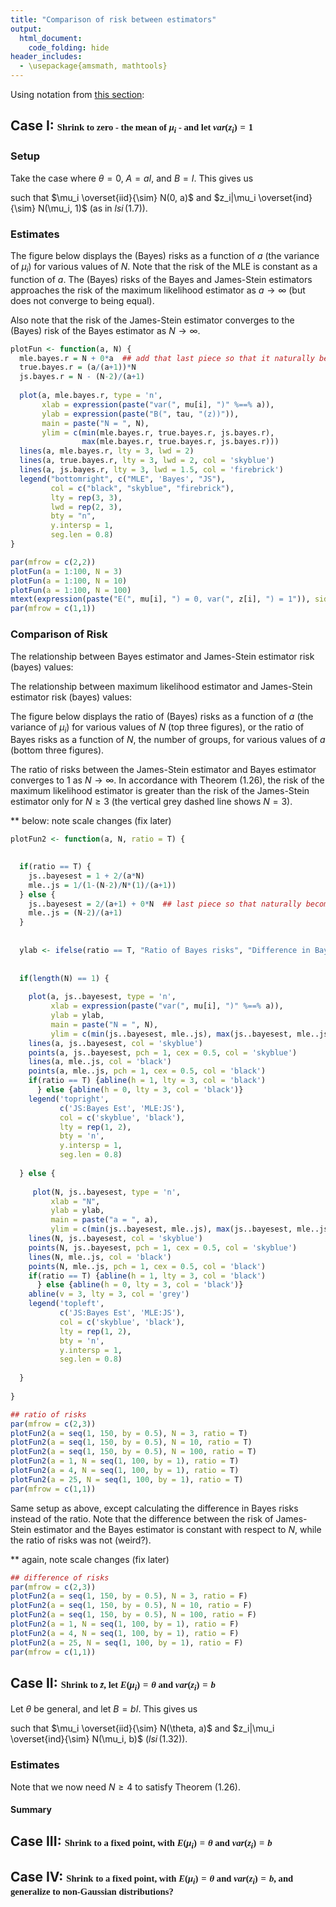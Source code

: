 ```yaml
---
title: "Comparison of risk between estimators"
output:
  html_document:
    code_folding: hide
header_includes:
  - \usepackage{amsmath, mathtools}
---
```

   
  
Using notation from [this section](2018-05-10-lsi-1-1.html):

\begin{aligned}
\mu & \sim N_N(\theta  \boldsymbol{1}, A) \\
z | \mu & \sim N_N(\mu, B)  \\
\mu | z & \sim N_N\left( [A^{-1} + B^{-1}]^{-1}[A^{-1}\theta + B^{-1} z], [A^{-1} + B^{-1}]^{-1}  \right)  \hskip 2cm [tgs]
\end{aligned}

## Case I:  <span style="font-family:Georgia; font-size:0.7em;">Shrink to zero - the mean of $\mu_i$ - and let $var(z_i) = 1$ </span>

### Setup 

Take the case where $\theta = 0$, $A = a I$, and $B = I$. This gives us 

\begin{alignat*}{3}
\mu & \sim N_N(0, aI) \hskip 4.5cm 
&& lsi \, (1.8) 
\\
z | \mu & \sim N_N(\mu, I)  
&& lsi \, (1.9) 
\\
& 
&&
\\
\mu | z & \sim N_N\left(\frac{a}{a+1} \cdot z, \frac{a}{a+1} \cdot I \right)
&& lsi \,\, (1.10) \,\, [tgs] 
\\
z & \sim N_N(0, (a + 1) \cdot I) 
&& lsi \,\, (1.20) 
\end{alignat*}

such that $\mu_i \overset{iid}{\sim} N(0, a)$ and $z_i|\mu_i \overset{ind}{\sim} N(\mu_i, 1)$ (as in $lsi \, (1.7)$). 

### Estimates

\begin{alignat*}{6}
& \text{Estimator} 
  && \hskip 5cm 
&& \text{Risk}
  && \hskip 9cm
&& \text{Bayes Risk}
\\
& \widehat{\mu}^{(\text{MLE})} 
  && = z   
&&  R \left(\mu, \widehat{\mu}^{(\text{MLE})} \right) 
  && = N  
&& B \left(\widehat{\mu}^{(\text{MLE})} \right) 
  && = N
\\
& \widehat{\mu}^{(\text{Bayes})}
  && = z - \frac{1}{a+1} z
&& R \left(\mu, \widehat{\mu}^{(\text{Bayes})} \right) 
  && = \left( \frac{a}{a+1}\right)^2 N + \left( \frac{1}{a+1} \right)^2 norm(\mu)^2
&& B \left(\widehat{\mu}^{(\text{Bayes})} \right) 
  && = \frac{a}{a+1}  N
\\
& \widehat{\mu}^{(\text{JS})} 
  && = z - \frac{N-2}{norm(z)^2} z
&& R \left(\mu,  \widehat{\mu}^{(\text{JS})} \right) 
  && = N - \frac{N-2}{a+1}
&& B \left(\widehat{\mu}^{(\text{JS})} \right) 
  && = N - \frac{N-2}{a+1}
\\
& 
  &&
&& 
  &&  
&& 
  &&  = \frac{a}{a+1} N + \frac{2}{a+1} 
\end{alignat*}


The figure below displays the (Bayes) risks as a function of $a$ (the variance of $\mu_i$) for various values of $N$. Note that the risk of the MLE is constant as a function of $a$. The (Bayes) risks of the Bayes and James-Stein estimators approaches the risk of the maximum likelihood estimator as $a \to \infty$ (but does not converge to being equal). 

Also note that the risk of the James-Stein estimator converges to the (Bayes) risk of the Bayes estimator as $N \to \infty$. 


```r

plotFun <- function(a, N) {
  mle.bayes.r = N + 0*a  ## add that last piece so that it naturally becomes a vector
  true.bayes.r = (a/(a+1))*N
  js.bayes.r = N - (N-2)/(a+1)
  
  plot(a, mle.bayes.r, type = 'n',
       xlab = expression(paste("var(", mu[i], ")" %==% a)),
       ylab = expression(paste("B(", tau, "(z))")),
       main = paste("N = ", N),
       ylim = c(min(mle.bayes.r, true.bayes.r, js.bayes.r), 
                max(mle.bayes.r, true.bayes.r, js.bayes.r)))
  lines(a, mle.bayes.r, lty = 3, lwd = 2)
  lines(a, true.bayes.r, lty = 3, lwd = 2, col = 'skyblue')
  lines(a, js.bayes.r, lty = 3, lwd = 1.5, col = 'firebrick')
  legend("bottomright", c("MLE", 'Bayes', "JS"),
         col = c("black", "skyblue", "firebrick"),
         lty = rep(3, 3),
         lwd = rep(2, 3),
         bty = "n",
         y.intersp = 1,
         seg.len = 0.8)
}

par(mfrow = c(2,2))
plotFun(a = 1:100, N = 3)
plotFun(a = 1:100, N = 10)
plotFun(a = 1:100, N = 100)
mtext(expression(paste("E(", mu[i], ") = 0, var(", z[i], ") = 1")), side = 3, line = -2, outer = TRUE)
par(mfrow = c(1,1))

```

### Comparison of Risk

The relationship between Bayes estimator and James-Stein estimator risk (bayes) values:

\begin{alignat*}{3}
& \frac{B\left(\widehat{\mu}^{(\text{JS})}\right)}{B\left(\widehat{\mu}^{(\text{Bayes})}\right)} 
  && = \frac{\frac{a}{a+1} N + \frac{2}{a+1}}{\frac{a}{a+1} N} 
\\
& 
  && = 1 + \frac{2}{a+1} \frac{a+1}{a \cdot N} 
\\
& 
  && = 1 + \frac{2}{a \cdot N} \hskip 1.5cm lsi \,\, (1.25)
\\ 
&  &&
\\
&  && 
\\
& B\left(\widehat{\mu}^{(\text{JS})}\right) - B\left(\widehat{\mu}^{(\text{Bayes})}\right) 
  && = \frac{a}{a+1} N + \frac{2}{a+1} - \frac{a}{a+1} N
\\
&
  && = \frac{2}{a+1}
\end{alignat*}

The relationship between maximum likelihood estimator and James-Stein estimator risk (bayes) values:

\begin{alignat*}{3}
& \frac{B\left(\widehat{\mu}^{(\text{MLE})}\right)}{B\left(\widehat{\mu}^{(\text{JS})}\right)} 
  && =  \frac{N}{N - \frac{N-2}{a+1}} 
\\
&
  && = \frac{1}{1 - \frac{N-2}{N} \frac{1}{a+1}}
\\
&  && 
\\
&  && 
\\
& B\left(\widehat{\mu}^{(\text{MLE})}\right) - B\left(\widehat{\mu}^{(\text{JS})}\right) 
  && = N - \left(N - \frac{N-2}{a+1} \right)
\\
&
  && = \frac{N-2}{a+1}
\end{alignat*}


The figure below displays the ratio of (Bayes) risks as a function of $a$ (the variance of $\mu_i$) for various values of $N$ (top three figures), or the ratio of Bayes risks as a function of $N$, the number of groups, for various values of $a$ (bottom three figures). 

The ratio of risks between the James-Stein estimator and Bayes estimator converges to $1$ as $N \to \infty$. In accordance with Theorem (1.26), the risk of the maximum likelihood estimator is greater than the risk of the James-Stein estimator only for $N \geq 3$ (the vertical grey dashed line shows $N = 3$). 

<span style="col:red">** below: note scale changes  (fix later)</span>

```r

plotFun2 <- function(a, N, ratio = T) {

  
  if(ratio == T) {
    js..bayesest = 1 + 2/(a*N)
    mle..js = 1/(1-(N-2)/N*(1)/(a+1))
  } else {
    js..bayesest = 2/(a+1) + 0*N  ## last piece so that naturally becomes a vector
    mle..js = (N-2)/(a+1)
  }
  
  
  ylab <- ifelse(ratio == T, "Ratio of Bayes risks", "Difference in Bayes risks")
    
  
  if(length(N) == 1) {
  
    plot(a, js..bayesest, type = 'n',
         xlab = expression(paste("var(", mu[i], ")" %==% a)),
         ylab = ylab, 
         main = paste("N = ", N),
         ylim = c(min(js..bayesest, mle..js), max(js..bayesest, mle..js)))
    lines(a, js..bayesest, col = 'skyblue')
    points(a, js..bayesest, pch = 1, cex = 0.5, col = 'skyblue')
    lines(a, mle..js, col = 'black')
    points(a, mle..js, pch = 1, cex = 0.5, col = 'black')
    if(ratio == T) {abline(h = 1, lty = 3, col = 'black')
      } else {abline(h = 0, lty = 3, col = 'black')}
    legend('topright', 
           c('JS:Bayes Est', 'MLE:JS'),
           col = c('skyblue', 'black'),
           lty = rep(1, 2),
           bty = 'n',
           y.intersp = 1,
           seg.len = 0.8)
    
  } else {
    
     plot(N, js..bayesest, type = 'n',
         xlab = "N",
         ylab = ylab, 
         main = paste("a = ", a),
         ylim = c(min(js..bayesest, mle..js), max(js..bayesest, mle..js)))
    lines(N, js..bayesest, col = 'skyblue')
    points(N, js..bayesest, pch = 1, cex = 0.5, col = 'skyblue')
    lines(N, mle..js, col = 'black')
    points(N, mle..js, pch = 1, cex = 0.5, col = 'black')
    if(ratio == T) {abline(h = 1, lty = 3, col = 'black')
      } else {abline(h = 0, lty = 3, col = 'black')}
    abline(v = 3, lty = 3, col = 'grey')
    legend('topleft', 
           c('JS:Bayes Est', 'MLE:JS'),
           col = c('skyblue', 'black'),
           lty = rep(1, 2),
           bty = 'n',
           y.intersp = 1,
           seg.len = 0.8)
    
  }
  
}

## ratio of risks
par(mfrow = c(2,3))
plotFun2(a = seq(1, 150, by = 0.5), N = 3, ratio = T)
plotFun2(a = seq(1, 150, by = 0.5), N = 10, ratio = T)
plotFun2(a = seq(1, 150, by = 0.5), N = 100, ratio = T)
plotFun2(a = 1, N = seq(1, 100, by = 1), ratio = T)
plotFun2(a = 4, N = seq(1, 100, by = 1), ratio = T)
plotFun2(a = 25, N = seq(1, 100, by = 1), ratio = T)
par(mfrow = c(1,1))

```


Same setup as above, except calculating the difference in Bayes risks instead of the ratio. Note that the difference between the risk of James-Stein estimator and the Bayes estimator is constant with respect to $N$, while the ratio of risks was not (weird?).

<span style="col:red">** again, note scale changes (fix later)</span>

```r
## difference of risks
par(mfrow = c(2,3))
plotFun2(a = seq(1, 150, by = 0.5), N = 3, ratio = F)
plotFun2(a = seq(1, 150, by = 0.5), N = 10, ratio = F)
plotFun2(a = seq(1, 150, by = 0.5), N = 100, ratio = F)
plotFun2(a = 1, N = seq(1, 100, by = 1), ratio = F)
plotFun2(a = 4, N = seq(1, 100, by = 1), ratio = F)
plotFun2(a = 25, N = seq(1, 100, by = 1), ratio = F)
par(mfrow = c(1,1))

```



## Case II:  <span style="font-family:Georgia; font-size:0.7em;">Shrink to $\bar{z}$, let $E(\mu_i) = \theta$ and $var(z_i) = b$ </span>

Let $\theta$ be general, and let $B = bI$.  This gives us 

\begin{alignat*}{3}
\mu & \sim N_N(\theta, aI)  \hskip 6cm 
  &&  lsi \, (1.32) \\
z | \mu & \sim N_N(\mu, bI)  
  && lsi \, (1.32) \\
& && \\
\mu | z & \sim N_N\left(\frac{ab}{a+b} \left[\frac{1}{a} \theta + \frac{1}{b} z \right], \frac{ab}{a+b} \cdot I \right)
  && lsi \,\, (1.33) \,\, [tgs] \\
z & \sim N_N \left(\theta, (a + b) \cdot I \right)  
  && lsi \,\, (1.33)
\end{alignat*}


such that $\mu_i \overset{iid}{\sim} N(\theta, a)$ and $z_i|\mu_i \overset{ind}{\sim} N(\mu_i, b)$ ($lsi \, (1.32)$). 


### Estimates

Note that we now need $N \geq 4$ to satisfy Theorem (1.26). 

#### Summary

\begin{alignat*}{6}
& \text{Estimator} 
  && \hskip 5cm 
&& \text{Risk}
  && \hskip 9cm
&& \text{Bayes Risk}
\\
& \widehat{\mu}^{(\text{MLE})} 
  && = z   
&&  R \left(\mu, \widehat{\mu}^{(\text{MLE})} \right) 
  && =   
&& B \left(\widehat{\mu}^{(\text{MLE})} \right) 
  && = 
\\
& \widehat{\mu}^{(\text{Bayes})}
  && = \frac{ab}{a+b} \left[\frac{1}{a} \theta + \frac{1}{b} z  \right]
&& R \left(\mu, \widehat{\mu}^{(\text{Bayes})} \right) 
  && = 
&& B \left(\widehat{\mu}^{(\text{Bayes})} \right) 
  && =
\\
& \widehat{\mu}^{(\text{JS})} 
  && = \bar{z} + \left(z_i - \bar{z} \right) \left(1-\frac{(N-3)b}{\sum(z_i -\bar{z})^2}  \right)  
&& R \left(\mu,  \widehat{\mu}^{(\text{JS})} \right) 
  && = 
&& B \left(\widehat{\mu}^{(\text{JS})} \right) 
  && = 
\\
& 
  &&
&& 
  &&  
&& 
  &&  = 
\end{alignat*}


## Case III:  <span style="font-family:Georgia; font-size:0.7em;">Shrink to a fixed point, with $E(\mu_i) = \theta$ and $var(z_i) = b$ </span>


## Case IV:  <span style="font-family:Georgia; font-size:0.7em;">Shrink to a fixed point, with $E(\mu_i) = \theta$ and $var(z_i) = b$, and generalize to non-Gaussian distributions? </span>


